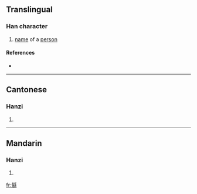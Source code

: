 ==Translingual==

===Han character===
{{Han char|rn=9|rad=人|as=17|sn=19|four=|canj=人月山火 (OBUF)}}

# [[name]] of a [[person]]

====References====
* {{Han ref|kx=0121.291|hdz=10237.110|uh=34A1|ud=13473}}

----

==Cantonese==

===Hanzi===
{{yue-hanzi|jyut=|y=[[jaau4]]}}

# {{defn|Cantonese}}

----

==Mandarin==

===Hanzi===
{{cmn-hanzi|pin=[[yóu]] ([[you2]])|wg=yu<sup>2</sup>}}

# {{defn|Mandarin}}

[[fr:㒡]]